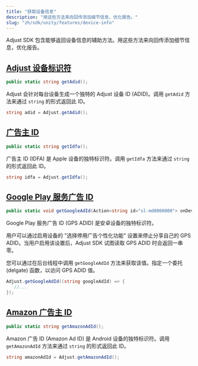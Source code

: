 ```yaml
---
title: "获取设备信息"
description: "用这些方法来向回传添加细节信息，优化报告。"
slug: "zh/sdk/unity/features/device-info"
---
```


Adjust SDK 包含能够返回设备信息的辅助方法。用这些方法来向回传添加细节信息，优化报告。

## [Adjust 设备标识符](adjust-device-identifier)

```cs
public static string getAdid();
```

Adjust 会针对每台设备生成一个独特的 Adjust 设备 ID \(ADID\)。调用 `getAdid` 方法来通过 `string` 的形式返回此 ID。

```cs
string adid = Adjust.getAdid();
```

## [广告主 ID](id-for-advertisers)

<CodeBlock title="方法签名">

```cs
public static string getIdfa();
```

</CodeBlock>

广告主 ID \(IDFA\) 是 Apple 设备的独特标识符。调用 `getIdfa` 方法来通过 `string` 的形式返回此 ID。

```cs
string idfa = Adjust.getIdfa();
```

## [Google Play 服务广告 ID](google-play-services-advertising-id)

<CodeBlock title="方法签名">

```cs
public static void getGoogleAdId(Action<string id="sl-md0000000"> onDeviceIdsRead);
```

</CodeBlock>

Google Play 服务广告 ID \(GPS ADID\) 是安卓设备的独特标识符。

用户可以通过启用设备的 "选择停用广告个性化功能" 设置来停止分享自己的 GPS ADID。当用户启用该设置后，Adjust SDK 试图读取 GPS ADID 时会返回一串零。

您可以通过在后台线程中调用 `getGoogleAdId` 方法来获取该值。指定一个委托 \(delgate\) 函数，以访问 GPS ADID 值。

```cs
Adjust.getGoogleAdId((string googleAdId) => {
   //...
});
```

## [Amazon 广告主 ID](amazon-advertiser-id)

<CodeBlock title="方法签名">

```cs
public static string getAmazonAdId();
```

</CodeBlock>

Amazon 广告 ID \(Amazon Ad ID\) 是 Android 设备的独特标识符。调用 `getAmazonAdId` 方法来通过 `string` 的形式返回此 ID。

```cs
string amazonAdId = Adjust.getAmazonAdId();
```
